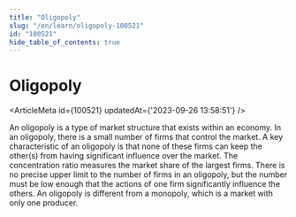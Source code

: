 ```yaml
---
title: "Oligopoly"
slug: "/en/learn/oligopoly-100521"
id: "100521"
hide_table_of_contents: true
---
```



# Oligopoly

<ArticleMeta id={100521} updatedAt={'2023-09-26 13:58:51'} />
<div className='border-solid border-b border-t-0 my-4 border-[var(--ifm-color-gray-300)]' />

An oligopoly is a type of market structure that exists within an economy. In an oligopoly, there is a small number of firms that control the market. A key characteristic of an oligopoly is that none of these firms can keep the other(s) from having significant influence over the market. The concentration ratio measures the market share of the largest firms. There is no precise upper limit to the number of firms in an oligopoly, but the number must be low enough that the actions of one firm significantly influence the others. An oligopoly is different from a monopoly, which is a market with only one producer.
